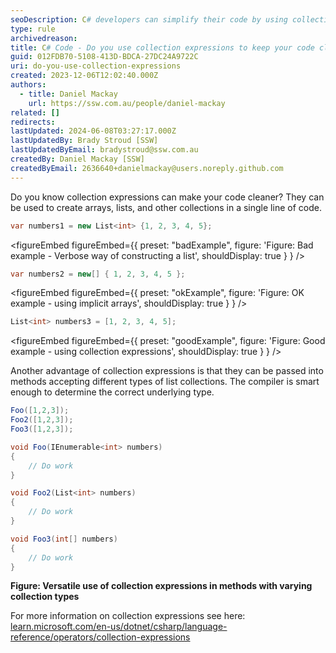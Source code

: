 ```yaml
---
seoDescription: C# developers can simplify their code by using collection expressions to create arrays, lists, and other collections in a single line of code.
type: rule
archivedreason:
title: C# Code - Do you use collection expressions to keep your code clean?
guid: 012FDB70-5108-413D-BDCA-27DC24A9722C
uri: do-you-use-collection-expressions
created: 2023-12-06T12:02:40.000Z
authors:
  - title: Daniel Mackay
    url: https://ssw.com.au/people/daniel-mackay
related: []
redirects:
lastUpdated: 2024-06-08T03:27:17.000Z
lastUpdatedBy: Brady Stroud [SSW]
lastUpdatedByEmail: bradystroud@ssw.com.au
createdBy: Daniel Mackay [SSW]
createdByEmail: 2636640+danielmackay@users.noreply.github.com
---
```


Do you know collection expressions can make your code cleaner? They can be used to create arrays, lists, and other collections in a single line of code.
```cs
var numbers1 = new List<int> {1, 2, 3, 4, 5};
```

<figureEmbed figureEmbed={{
  preset: "badExample",
  figure: 'Figure: Bad example - Verbose way of constructing a list',
  shouldDisplay: true
} } />


```cs
var numbers2 = new[] { 1, 2, 3, 4, 5 };
```

<figureEmbed figureEmbed={{
  preset: "okExample",
  figure: 'Figure: OK example - using implicit arrays',
  shouldDisplay: true
} } />


```cs
List<int> numbers3 = [1, 2, 3, 4, 5];
```

<figureEmbed figureEmbed={{
  preset: "goodExample",
  figure: 'Figure: Good example - using collection expressions',
  shouldDisplay: true
} } />


Another advantage of collection expressions is that they can be passed into methods accepting different types of list collections. The compiler is smart enough to determine the correct underlying type.

```cs
Foo([1,2,3]);
Foo2([1,2,3]);
Foo3([1,2,3]);

void Foo(IEnumerable<int> numbers)
{
    // Do work
}

void Foo2(List<int> numbers)
{
    // Do work
}

void Foo3(int[] numbers)
{
    // Do work
}
```

**Figure: Versatile use of collection expressions in methods with varying collection types**

For more information on collection expressions see here: [learn.microsoft.com/en-us/dotnet/csharp/language-reference/operators/collection-expressions](https://learn.microsoft.com/en-us/dotnet/csharp/language-reference/operators/collection-expressions)
